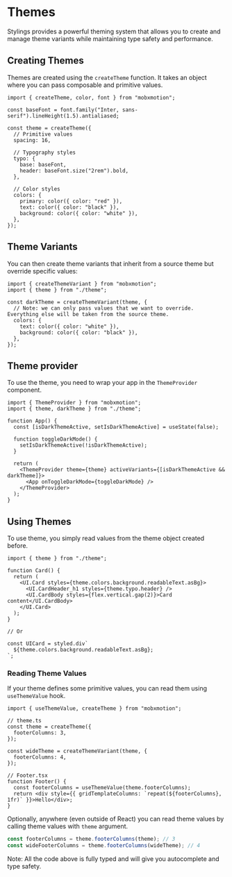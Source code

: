 # Themes

Stylings provides a powerful theming system that allows you to create and manage theme variants while maintaining type safety and performance.

## Creating Themes

Themes are created using the `createTheme` function. It takes an object where you can pass composable and primitive values.

```tsx
import { createTheme, color, font } from "mobxmotion";

const baseFont = font.family("Inter, sans-serif").lineHeight(1.5).antialiased;

const theme = createTheme({
  // Primitive values
  spacing: 16,

  // Typography styles
  typo: {
    base: baseFont,
    header: baseFont.size("2rem").bold,
  },

  // Color styles
  colors: {
    primary: color({ color: "red" }),
    text: color({ color: "black" }),
    background: color({ color: "white" }),
  },
});
```

## Theme Variants

You can then create theme variants that inherit from a source theme but override specific values:

```tsx
import { createThemeVariant } from "mobxmotion";
import { theme } from "./theme";

const darkTheme = createThemeVariant(theme, {
  // Note: we can only pass values that we want to override. Everything else will be taken from the source theme.
  colors: {
    text: color({ color: "white" }),
    background: color({ color: "black" }),
  },
});
```

## Theme provider

To use the theme, you need to wrap your app in the `ThemeProvider` component.

```tsx
import { ThemeProvider } from "mobxmotion";
import { theme, darkTheme } from "./theme";

function App() {
  const [isDarkThemeActive, setIsDarkThemeActive] = useState(false);

  function toggleDarkMode() {
    setIsDarkThemeActive(!isDarkThemeActive);
  }

  return (
    <ThemeProvider theme={theme} activeVariants={[isDarkThemeActive && darkTheme]}>
      <App onToggleDarkMode={toggleDarkMode} />
    </ThemeProvider>
  );
}
```

## Using Themes

To use theme, you simply read values from the theme object created before.

```tsx
import { theme } from "./theme";

function Card() {
  return (
    <UI.Card styles={theme.colors.background.readableText.asBg}>
      <UI.CardHeader_h1 styles={theme.typo.header} />
      <UI.CardBody styles={flex.vertical.gap(2)}>Card content</UI.CardBody>
    </UI.Card>
  );
}

// Or

const UICard = styled.div`
  ${theme.colors.background.readableText.asBg};
`;
```

### Reading Theme Values

If your theme defines some primitive values, you can read them using `useThemeValue` hook.

```tsx
import { useThemeValue, createTheme } from "mobxmotion";

// theme.ts
const theme = createTheme({
  footerColumns: 3,
});

const wideTheme = createThemeVariant(theme, {
  footerColumns: 4,
});

// Footer.tsx
function Footer() {
  const footerColumns = useThemeValue(theme.footerColumns);
  return <div style={{ gridTemplateColumns: `repeat(${footerColumns}, 1fr)` }}>Hello</div>;
}
```

Optionally, anywhere (even outside of React) you can read theme values by calling theme values with `theme` argument.

```ts
const footerColumns = theme.footerColumns(theme); // 3
const wideFooterColumns = theme.footerColumns(wideTheme); // 4
```

Note: All the code above is fully typed and will give you autocomplete and type safety.
